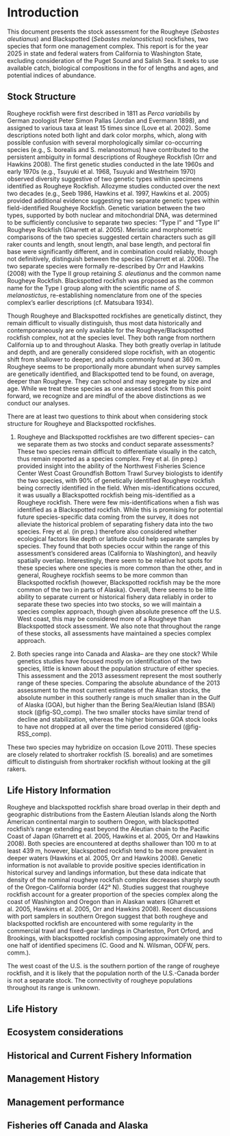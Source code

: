 # Introduction

This document presents the stock assessment for the Rougheye (*Sebastes aleutianus*) and Blackspotted (*Sebastes melanostictus*) rockfishes, two species that form one management complex. This report is for the year 2025 in state and federal waters from California to Washington State, excluding consideration of the Puget Sound and Salish Sea. It seeks to use available catch, biological compositions in the for of lengths and ages, and potential indices of abundance.

## Stock Structure

Rougheye rockfish were first described in 1811 as *Perca variabilis* by German zoologist Peter Simon Pallas (Jordan and Evermann 1898), and assigned to various taxa at least 15 times since (Love et al. 2002).  Some descriptions noted both light and dark color morphs, which, along with possible confusion with several morphologically similar co-occurring species (e.g., S. borealis and S. melanostomus) have contributed to the persistent ambiguity in formal descriptions of Rougheye Rockfish (Orr and Hawkins 2008).  The first genetic studies conducted in the late 1960s and early 1970s (e.g., Tsuyuki et al. 1968, Tsuyuki and Westrheim 1970) observed diversity suggestive of two genetic types within specimens identified as Rougheye Rockfish.  Allozyme studies conducted over the next two decades (e.g., Seeb 1986, Hawkins et al. 1997, Hawkins et al. 2005) provided additional evidence suggesting two separate genetic types within field-identified Rougheye Rockfish.  Genetic variation between the two types, supported by both nuclear and mitochondrial DNA, was determined to be sufficiently conclusive to separate two species: “Type I” and “Type II” Rougheye Rockfish (Gharrett et al. 2005).  Meristic and morphometric comparisons of the two species suggested certain characters such as gill raker counts and length, snout length, anal base length, and pectoral fin base were significantly different, and in combination could reliably, though not definitively, distinguish between the species (Gharrett et al. 2006).  The two separate species were formally re-described by Orr and Hawkins (2008) with the Type II group retaining *S. aleutianus* and the common name Rougheye Rockfish.  Blackspotted rockfish was proposed as the common name for the Type I group along with the scientific name of *S. melanostictus*, re-establishing nomenclature from one of the species complex’s earlier descriptions (cf. Matsubara 1934).

Though Rougheye and Blackspotted rockfishes are genetically distinct, they remain difficult to visually distinguish, thus most data historically and contemporaneously are only available for the Rougheye/Blackspotted rockfish complex, not at the species level. They both range from northern California up to and throughout Alaska. They both greatly overlap in latitude and depth, and are generally considered slope rockfish, with an otogentic shift from shallower to deeper, and adults commonly found at 360 m. Rougheye seems to be proportionally more abundant when survey samples are genetically identified, and Blackspotted tend to be found, on average, deeper than Rougheye. They can school and may segregate by size and age. While we treat these species as one assessed stock from this point forward, we recognize and are mindful of the above distinctions as we conduct our analyses.

There are at least two questions to think about when considering stock structure for Rougheye and Blackspotted rockfishes.

1.  Rougheye and Blackspotted rockfishes are two different species– can we separate them as two stocks and conduct separate assessments? These two species remain difficult to differentiate visually in the catch, thus remain reported as a species complex. Frey et al. (in prep.) provided insight into the ability of the Northwest Fisheries Science Center West Coast Groundfish Bottom Trawl Survey biologists to identify the two species, with 90% of genetically identified Rougheye rockfish being correctly identified in the field. When mis-identifications occured, it was usually a Blackspotted rockfish being mis-identified as a Rougheye rockfish. There were few mis-identifications when a fish was identified as a Blackspotted rockfish. While this is promising for potential future species-specific data coming from the survey, it does not alleviate the historical problem of separating fishery data into the two species. Frey et al. (in prep.) therefore also considered whether ecological factors like depth or latitude could help separate samples by species. They found that both species occur within the range of this assessment’s considered areas (California to Washington), and heavily spatially overlap. Interestingly, there seem to be relative hot spots for these species where one species is more common than the other, and in general, Rougheye rockfish seems to be more common than Blackspotted rockfish (however, Blackspotted rockfish may be the more common of the two in parts of Alaska). Overall, there seems to be little ability to separate current or historical fishery data reliably in order to separate these two species into two stocks, so we will maintain a species complex approach, though given absolute presence off the U.S. West coast, this may be considered more of a Rougheye than Blackspotted stock assessment. We also note that throughout the range of these stocks, all assessments have maintained a species complex approach.

2. Both species range into Canada and Alaska– are they one stock? While genetics studies have focused mostly on identification of the two species, little is known about the population structure of either species. This assessment and the 2013 assessment represent the most southerly range of these species. Comparing the absolute abundance of the 2013 assessment to the most current estimates of the Alaskan stocks, the absolute number in this southerly range is much smaller than in the Gulf of Alaska (GOA), but higher than the Bering Sea/Aleutian Island (BSAI) stock (@fig-SO_comp). The two smaller stocks have similar trend of decline and stabilization, whereas the higher biomass GOA stock looks to have not dropped at all over the time period considered (@fig-RSS_comp).


  These two species may hybridize on occasion (Love 2011).  These species are closely related to shortraker rockfish (S. borealis) and are sometimes difficult to distinguish from shortraker rockfish without looking at the gill rakers.  



## Life History Information



Rougheye and blackspotted rockfish share broad overlap in their depth and geographic distributions from the Eastern Aleutian Islands along the North American continental margin to southern Oregon, with blackspotted rockfish’s range extending east beyond the Aleutian chain to the Pacific Coast of Japan (Gharrett et al. 2005, Hawkins et al. 2005, Orr and Hawkins 2008).  Both species are encountered at depths shallower than 100 m to at least 439 m, however, blackspotted rockfish tend to be more prevalent in deeper waters (Hawkins et al. 2005, Orr and Hawkins 2008).  Genetic information is not available to provide positive species identification in historical survey and landings information, but these data indicate that density of the nominal rougheye rockfish complex decreases sharply south of the Oregon-California border (42° N).  Studies suggest that rougheye rockfish account for a greater proportion of the species complex along the coast of Washington and Oregon than in Alaskan waters (Gharrett et al. 2005, Hawkins et al. 2005, Orr and Hawkins 2008).  Recent discussions with port samplers in southern Oregon suggest that both rougheye and blackspotted rockfish are encountered with some regularity in the commercial trawl and fixed-gear landings in Charleston, Port Orford, and Brookings, with blackspotted rockfish composing approximately one third to one half of identified specimens (C. Good and N. Wilsman, ODFW, pers. comm.).

The west coast of the U.S. is the southern portion of the range of rougheye rockfish, and it is likely that the population north of the U.S.-Canada border is not a separate stock.  The connectivity of rougheye populations throughout its range is unknown.



## Life History

<!-- Important features of life history that affect management (e.g., migration, sexual dimorphism, bathymetric demography).   -->

## Ecosystem considerations

<!-- Ecosystem considerations that include relevant information on how environmental drivers, prey, competition, predation, and/or (habitat requirements/preferences may affect stock’s status, vital rates (growth, survival, productivity, recruitment), or range and distribution. Ecosystem considerations may also include how these factors, cross-FMP interactions with other fisheries and human social dynamics that may affect the stock (e.g., reliance and dependence by fishing communities, non-target species constraining harvest rates). The length and depth of this section will depend on availability of information from published studies and Integrated Ecosystem Assessment reports, expertise of the STAT, and whether ecosystem factors contribute quantitative information to the assessment. This is not required for an update assessment if a citation to the previous assessment is provided.  -->

## Historical and Current Fishery Information

<!-- Important features of current fishery and relevant history of fishery.  -->

## Management History

<!---
Summary of management history (e.g., changes in mesh sizes, trip limits, or other management actions that may have significantly altered selection, catch rates, or discards). 
--->

## Management performance

<!-- Management performance, including a table or tables comparing Overfishing Limit (OFL), Acceptable Biological Catch (ABC), Annual Catch Limit (ACL), landings, and catch (i.e., landings plus discard) for each area and year. Groundfish assessments that estimate dead discarded catch must include a disclaimer noting that total mortality estimates from the WCGOP and from the stock assessment may differ due to the use of different methods. Investigation into how these methods differ is beyond the scope of a benchmark assessment. The rationale for modeling discard mortality can also be provided. This should be included in all update assessments.  -->


## Fisheries off Canada and Alaska

<!-- Description of fisheries for this species off Canada, Alaska and/or Mexico, including references to any recent assessments of those stocks extending beyond the Council’s jurisdiction. STATs are strongly encouraged to include a summary of catches and estimates of stock size and stock status for the most recent ten years if such information can be assembled without excessive difficulty. This is not required for an update assessment.    -->






